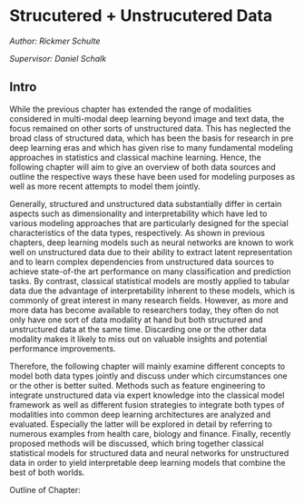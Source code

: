 # Strucutered + Unstrucutered Data

*Author: Rickmer Schulte*

*Supervisor: Daniel Schalk*

## Intro

While the previous chapter has extended the range of modalities considered in multi-modal deep learning beyond image and text data, the focus remained on other sorts of unstructured data. This has neglected the broad class of structured data, which has been the basis for research in pre deep learning eras and which has given rise to many fundamental modeling approaches in statistics and classical machine learning. Hence, the following chapter will aim to give an overview of both data sources and outline the respective ways these have been used for modeling purposes as well as more recent attempts to model them jointly. 
 
Generally, structured and unstructured data substantially differ in certain aspects such as dimensionality and interpretability which have led to various modeling approaches that are particularly designed for the special characteristics of the data types, respectively. As shown in previous chapters, deep learning models such as neural networks are known to work well on unstructured data due to their ability to extract latent representation and to learn complex dependencies from unstructured data sources to achieve state-of-the art performance on many classification and prediction tasks. By contrast, classical statistical models are mostly applied to tabular data due the advantage of interpretability inherent to these models, which is commonly of great interest in many research fields. However, as more and more data has become available to researchers today, they often do not only have one sort of data modality at hand but both structured and unstructured data at the same time. Discarding one or the other data modality makes it likely to miss out on valuable insights and potential performance improvements.
 
Therefore, the following chapter will mainly examine different concepts to model both data types jointly and discuss under which circumstances one or the other is better suited. Methods such as feature engineering to integrate unstructured data via expert knowledge into the classical model framework as well as different fusion strategies to integrate both types of modalities into common deep learning architectures are analyzed and evaluated. Especially the latter will be explored in detail by referring to numerous examples from health care, biology and finance. Finally, recently proposed methods will be discussed, which bring together classical statistical models for structured data and neural networks for unstructured data in order to yield interpretable deep learning models that combine the best of both worlds.


Outline of Chapter:

\begin{enumerate}
\item Structured vs. Unstructured Data
\begin{itemize}
  \item Taxonomy of Structured vs. Unstructured Data (Referring to classical examples and the respective modeling approaches traditionally used for them)
  \item Shortly discussing the advantages/disadvantages of such modeling approaches (prediction performance vs. interpretability)
  \item Discussing the fact that the line between Structured vs. Unstructured Data can become increasingly blurred if e.g. one feature can be interpreted on its own but only the combination of many yield the whole picture needed for prediction (e.g. measurement of a weather station)
  \item Before the rise of DL methods, manually creating features (feature engineering) was the common way to integrate unstructured data into classical modeling frameworks. Besides being very labor intensive, the main disadvantages of such was that certain features were not retrievable with domain knowledge nor were their interactions with other features foreseeable in many contexts
\end{itemize}

\item Different Fusion Strategies 
\begin{itemize}
  \item Early Fusion
    \begin{itemize}
        \item Concatenation of different data modalities before inserting them to the model
        \item Problematic when dimensions between data modalities differ a lot (e.g. images and non-image data)
        \item Advantage: If dimensionality reduction/feature extraction such as PCA would be preferred over CNN due to limited available data (e.g. clinical images)
    \end{itemize}
  \item Intermediate Fusion 
    \begin{itemize}
        \item Feature learning (mostly on image data) and then fusing modalities into joint model (DNN or linear model) to yield final prediction, jointly trained
        \item Advantages: Feature learning can be adjusted during joint training, dimensionality difference between data modes can easily be accounted for
    \end{itemize}
  \item Late Fusion
    \begin{itemize}
        \item Independent Model Training; this is more of an Ensemble (majority voting etc.)
        \item Advantage: beneficial in case of different data modalities not complementing each other as the feature learning would be more straight forward
    \end{itemize}
\end{itemize}

\item Multi-Modality DL in Medical/Biological Contexts
\begin{itemize}
  \item Examples
    \begin{itemize}
      \item Most publications focus on combining clinical image data (such as brain scans) with EHR (electronic health records, such as age, gender, weight etc.) in order to predict certain types of cancer or the progression of Alzheimer
      \item The overall goal of this research is to closely mimic the doctors decision making process, as the doctor is also consulting various data sources from different modalities in order to reach a conclusion regarding a disease
      \item Key findings and developments will be outlined: Huang et al (2020), Pölsterl et al (2020), Yala et al (2019) …
    \end{itemize}
  \item Critical Assessment of Publications
    \begin{itemize}
      \item Publication bias
      \item Small samples sizes (due to limited patient data)
      \item Often only marginal improvements that likely could have been due to hyperparameter tuning (“cheating”)
      \item Results often not comparable (different data, metrics, architectures, hyperparameters)
      \item Hence: Lack of systematic reviews and benchmarking which would yield deeper insights about the appropriateness of different multi-modal DL methods for specific use cases 
    \end{itemize}
\end{itemize}

\item Multi-Modality DL in Other Contexts
\begin{itemize}
  \item Finance Li et al. (2020):
    \begin{itemize}
      \item Idea of the paper is that both fundamental financial information but also news reports impact stock movements
      \item They specifically approach the problems of correlation between the two data modes as well as the problem of sampling heterogeneity which is inherent to many multi-modality problems
      \item While fundamental market information normally changes (“sampled”) at fixed time points, news reports can arise (“be sampled”) at any time, which can make feature representation learning harder
      \item Without going into to many details, the paper would be mentioned because of the interesting use case at hand. (Note: Depending on the overall chapter length, this might also be taken out again)
    \end{itemize}
  \item Economics Jean et al. (2016):
    \begin{itemize}
      \item Combining survey and satellite to predict poverty in different countries. The satellites image data are satellite images of luminosity at night and daytime images.  Survey data including several poverty measures. 
      \item Although the fusion strategy of modalities itself is not particularly interesting, the use case seems very promising for future research
    \end{itemize}
  \item Wide and Deep Neural Networks (Cheng et al., 2016):
    \begin{itemize}
      \item Very influential publication at that time as it was one of the first publication that introduced the idea of modeling a wide (linear model) and deep (DNN) jointly
      \item They used the idea to improve recommender systems which by then mostly relied on classical statistical model. The idea was to exploit the deep part to yield better generalization (via learned embedding vectors) and the wide part to achieve better memorization of certain special cases. 
    \end{itemize}
\end{itemize}

\item The Combination of Both (New Approach for an Interpretable DL Model)
\begin{itemize}
  \item Semi-Structured Deep Distributional Regression (SSDDR):
    \begin{itemize}
       \item Rügamer, Kolb and Klein (2020) aim for a combination of classical statistical models (such as linear model and GAMs) and deep neural networks. They not only focus on mean prediction such as Wide and Deep NN, but incorporate the modeling of many distributional parameters with their special NN architecture.
       \item As previous literature mainly focused on prediction performance, the identifiability of certain effect estimates (that naturally arises e.g. in the case of the Wide and Deep NN of Cheng et al.(2016) due the universal approx. property of NN) was of lesser concern. Hence, interpretability of the models given up in favor of prediction performance improvements
       \item Unique contribution of paper: Orthogonalization cell in architecture which orthogonalizes the effects of the DNN part with respect to linear model or GAM part (their column space). This solves the issue of the identifiability problem and hence yields interpretable models while still being able to utilize the advantages of DNN for unstructured data
\end{itemize}
\end{itemize}

\item Conclusion and Outlook
\begin{itemize}
  \item Summarize the main ideas and developments that have been developed in the past decade. Revisiting the critical assessment of publication and by that laying out the importance of real benchmark and systematic procedures in the field. Discussion of potential of certain methods and outlook on future developments.
\end{itemize}

\item Literature (was not incldued in yet as this would be done after merging in order to avoid merge conflicts)
\begin{itemize}
  \item Cheng et al.(2016): https://arxiv.org/abs/1606.07792
  \item Jean et al. (2016): https://www.science.org/doi/10.1126/science.aaf7894
  \item Yala et al (2019): https://pubs.rsna.org/doi/full/10.1148/radiol.2019182716
  \item Huang et al (2020): https://www.nature.com/articles/s41746-020-00341-z
  \item Pölsterl et al (2020): https://arxiv.org/abs/1909.03890
  \item Li et al. (2020): https://ieeexplore.ieee.org/document/8966989
  \item Rügamer, Kolb and Klein (2020): https://arxiv.org/pdf/2002.05777.pdf
\end{itemize}

\end{enumerate}
